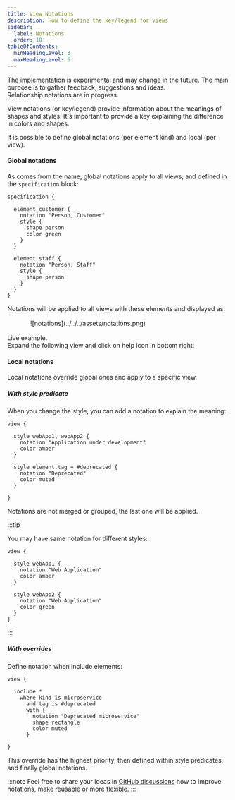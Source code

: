 ```yaml
---
title: View Notations
description: How to define the key/legend for views
sidebar: 
  label: Notations
  order: 10
tableOfContents:
  minHeadingLevel: 3
  maxHeadingLevel: 5
---
```



<Aside type='caution' title="Experimental" >
  The implementation is experimental and may change in the future.  
  The main purpose is to gather feedback, suggestions and ideas.
</Aside>

<Aside type='caution' title="In progress" >
  Relationship notations are in progress.
</Aside>

View notations (or key/legend) provide information about the meanings of shapes and styles.
It's important to provide a key explaining the difference in colors and shapes.


It is possible to define global notations (per element kind) and local (per view).

#### Global notations

As comes from the name, global notations apply to all views, and defined in the `specification` block:

```likec4 copy {4, 12}
specification {

  element customer {
    notation "Person, Customer"
    style {
      shape person
      color green
    }
  }

  element staff {
    notation "Person, Staff"
    style {
      shape person
    }
  } 
}
```

Notations will be applied to all views with these elements and displayed as:

<div style="max-width:400px;margin: 1rem auto">
![notations](../../../assets/notations.png)
</div>

Live example.  
Expand the following view and click on help icon in bottom right:

<LikeC4ThemeView viewId="notations_example"/>

#### Local notations

Local notations override global ones and apply to a specific view.

##### With style predicate

When you change the style, you can add a notation to explain the meaning:

```likec4
view {

  style webApp1, webApp2 {
    notation "Application under development"
    color amber
  }

  style element.tag = #deprecated {
    notation "Deprecated"
    color muted
  }

}
```

Notations are not merged or grouped, the last one will be applied.

:::tip

You may have same notation for different styles:

```likec4
view {

  style webApp1 {
    notation "Web Application"
    color amber
  }

  style webApp2 {
    notation "Web Application"
    color green
  }
}
```
:::


##### With overrides

Define notation when include elements:

```likec4
view {

  include *
    where kind is microservice
      and tag is #deprecated
      with {
        notation "Deprecated microservice"
        shape rectangle
        color muted
      }

}
```

This override has the highest priority, then defined within style predicates, and finally global notations.

:::note
Feel free to share your ideas in <a href="https://github.com/likec4/likec4/discussions/" target='_blank'>GitHub discussions</a> how to improve notations, make reusable or more flexible.
:::
